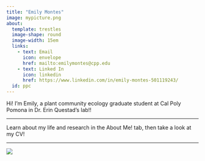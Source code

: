 ```yaml
---
title: "Emily Montes"
image: mypicture.png
about: 
  template: trestles
  image-shape: round
  image-width: 15em
  links: 
    - text: Email
      icon: envelope 
      href: mailto:emilymontes@cpp.edu
    - text: Linked In
      icon: linkedin
      href: https://www.linkedin.com/in/emily-montes-501119243/
  id: ppc
---
```


::: {#ppc}
Hi! I'm Emily, a plant community ecology graduate student at Cal Poly Pomona in Dr. Erin Questad's lab!!

------------------------------------------------------------------------

Learn about my life and research in the About Me! tab, then take a look at my CV!

------------------------------------------------------------------------

![](calpolylogo.png)
:::
